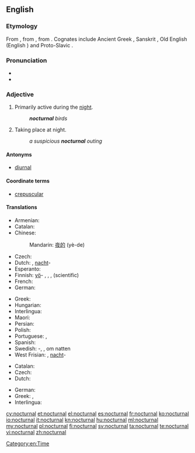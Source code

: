 ==English==

===Etymology===
From {{etyl|la|en}} {{term|nocturnus||[[nocturnal]], [[nightly]]|lang=la}}, from {{etyl|la|en}} {{term|nox||[[night]]|lang=la}}, from {{etyl|ine-pro|en}} {{recons|nókʷts||[[night]]|lang=ine-pro}}. Cognates include Ancient Greek {{term|sc=polytonic|νύξ|tr=nuks|lang=grc}}, Sanskrit {{term|sc=Deva|नक्ति|tr=nákti|lang=sa}}, Old English {{term|niht|lang=ang}} (English {{term|night}}) and Proto-Slavic 
{{recons|noťь|lang=sla-pro}}.

===Pronunciation===
* {{IPA|/nɒkˈtɜː(ɹ)nəl/}}
* {{rhymes|ɜː(ɹ)nəl}}

===Adjective===
{{en-adj}}

# {{context|of a person, creature, group, or species}} Primarily active during the [[night]].
#: '''''nocturnal''' birds''
# {{context|of an occurrence}} Taking place at night.
#: ''a suspicious '''nocturnal''' outing''

====Antonyms====
* [[diurnal]]

====Coordinate terms====
* [[crepuscular]]

====Translations====
{{trans-top|primarily active during the night}}
* Armenian: {{t-|hy|գիշերային|tr=gišerayin}}
* Catalan: {{t-|ca|nocturn}}
* Chinese:
*: Mandarin: [[夜的]] (yè-de)
* Czech: {{t+|cs|noční}}
* Dutch: {{t+|nl|nachtelijk}}, [[nacht]]-
* Esperanto: {{t-|eo|nokta}}
* Finnish: [[yö]]- {{qualifier|former part of compound}}, {{t+|fi|yöllinen}}, {{t+|fi|öinen}}, {{t-|fi|nokturnaalinen}} (scientific)
* French: {{t+|fr|nocturne}}
* German: {{t-|de|nachtaktiv}}
{{trans-mid}}
* Greek: {{t+|el|νυκτόβιος|m|tr=nyktóvios}}
* Hungarian: {{t+|hu|éjjeli}}
* Interlingua: {{t-|ia|nocturne}}
* Maori: {{t-|mi|ohopō}}
* Persian: {{t+|fa|شبانه|tr=šabâne|sc=fa-Arab}}
* Polish: {{t+|pl|nocny}}
* Portuguese: {{t+|pt|nocturno}}, {{t+|pt|noturno|m}}
* Spanish: {{t+|es|nocturno}}
* Swedish: {{t+|sv|natt}}-, {{t-|sv|nattaktiv}}, {{t+|sv|aktiv}} om natten
* West Frisian: {{t-|fy|nachtlik}}, [[nacht]]-
{{trans-bottom}}

{{trans-top|taking place at night}}
* Catalan: {{t-|ca|nocturn}}
* Czech: {{t+|cs|noční}}
* Dutch: {{t+|nl|nachtelijk}}
{{trans-mid}}
* German: {{t+|de|nächtlich}}
* Greek: {{t+|el|νυχτερινός|m|tr=nychterinós}}, {{t+|el|νυχτιάτικος|m|tr=nychtiátikos}}
* Interlingua: {{t-|ia|nocturne}}
{{trans-bottom}}

[[Category:en:Time]]

[[cy:nocturnal]]
[[et:nocturnal]]
[[el:nocturnal]]
[[es:nocturnal]]
[[fr:nocturnal]]
[[ko:nocturnal]]
[[io:nocturnal]]
[[it:nocturnal]]
[[kn:nocturnal]]
[[hu:nocturnal]]
[[ml:nocturnal]]
[[my:nocturnal]]
[[pl:nocturnal]]
[[fi:nocturnal]]
[[sv:nocturnal]]
[[ta:nocturnal]]
[[te:nocturnal]]
[[vi:nocturnal]]
[[zh:nocturnal]]